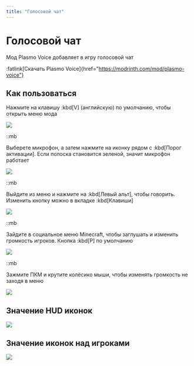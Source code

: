 ```yaml
---
title: "Голосовой чат"
---
```


# Голосовой чат

Мод Plasmo Voice добавляет в игру голосовой чат

:fatlink[Скачать Plasmo Voice]{href="https://modrinth.com/mod/plasmo-voice"}

## Как пользоваться

Нажмите на клавишу :kbd[V] (английскую) по умолчанию, чтобы открыть меню мода

![](/assets/mods/voice/mic.png)

::mb

Выберете микрофон, а затем нажмите на иконку рядом с :kbd[Порог активации]. Если полоска становится зеленой, значит микрофон работает

![](/assets/mods/voice/test.webp)

::mb

Выйдите из меню и нажмите на :kbd[Левый альт], чтобы говорить. Изменить кнопку можно в вкладке :kbd[Клавиши]

![](/assets/mods/voice/keys.png)

::mb

Зайдите в социальное меню Minecraft, чтобы заглушать и изменить громкость игроков. Кнопка :kbd[P] по умолчанию

![](/assets/mods/voice/social.png)

::mb

Зажмите ПКМ и крутите колёсико мыши, чтобы изменять громкость не заходя в меню

![](/assets/mods/voice/scroll.webp)

## Значение HUD иконок

![](/assets/mods/voice/hud_icons.png)

## Значение иконок над игроками

![](/assets/mods/voice/player_icons.png)